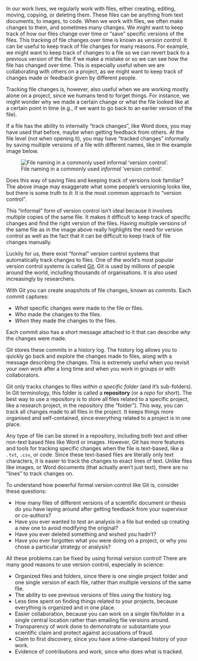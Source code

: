 In our work lives, we regularly work with files, either creating,
editing, moving, copying, or deleting them. These files can be anything
from text documents, to images, to code. When we work with files, we
often make changes to them, and sometimes many changes. We might want to
keep track of how our files change over time or "save" specific versions
of the files. This tracking of file changes over time is known as
*version control*. It can be useful to keep track of file changes for
many reasons. For example, we might want to keep track of changes to a
file so we can revert back to a previous version of the file if we make
a mistake or so we can see how the file has changed over time. This is
especially useful when we are collaborating with others on a project, as
we might want to keep track of changes made or feedback given by
different people.

Tracking file changes is, however, also useful when we are working
mostly alone on a project, since we humans tend to forget things. For
instance, we might wonder why we made a certain change or what the file
looked like at a certain point in time (e.g., if we want to go back to
an earlier version of the file).

If a file has the ability to internally "track changes", like Word does,
you may have used that before, maybe when getting feedback from others.
At the file level (not when opening it), you may have "tracked changes"
informally by saving multiple versions of a file with different names,
like in the example image below.

![File naming in a commonly used *informal* 'version
control'.](/images/informal-version-control.jpg){#fig-informal-version-control
fig-alt="A screenshot of a file explorer showing multiple versions of different files."}

Does this way of saving files and keeping track of versions look
familiar? The above image may exaggerate what some people's versioning
looks like, but there is some truth to it: It is the most common
approach to "version control".

This "informal" form of version control isn't ideal because it involves
multiple copies of the same file. It makes it difficult to keep track of
specific changes and find the right version of the files. Having
multiple versions of the same file as in the image above really
highlights the need for version control as well as the fact that it can
be difficult to keep track of file changes manually.

Luckily for us, there exist "formal" version control systems that
automatically track changes to files. One of the world's most popular
version control systems is called
[Git](https://git-scm.com/book/en/v2/Getting-Started-What-is-Git%3F).
Git is used by millions of people around the world, including thousands
of organisations. It is also used increasingly by researchers.

With Git you can create snapshots of file changes, known as *commits*.
Each commit captures:

-   *What* specific changes were made to the file or files.
-   *Who* made the changes to the files.
-   *When* they made the changes to the files.

Each commit also has a short message attached to it that can describe
*why* the changes were made.

Git stores these commits in a history log. The history log allows you to
quickly go back and explore the changes made to files, along with a
message describing the changes. This is extremely useful when you
revisit your own work after a long time and when you work in groups or
with collaborators.

Git only tracks changes to files *within a specific folder* (and it's
sub-folders). In Git terminology, this folder is called a **repository**
(or a *repo* for short). The best way to use a repository is to store
all files related to a specific project, like a research project, in the
repository (the "folder"). This way, you can track all changes made to
all files in the project. It keeps things more organised and
self-contained, since everything related to a project is in one place.

Any type of file can be stored in a repository, including both text and
other non-text based files like Word or images. However, Git has more
features and tools for tracking specific changes when the file is
text-based, like a `.txt`, `.csv`, or code. Since these text-based files
are literally only text characters, it is easier to track the changes to
exact lines of text. Unlike files like images, or Word documents (that
actually aren't just text), there are no "lines" to track changes on.

To understand how powerful formal version control like Git is, consider
these questions:

-   How many files of different versions of a scientific document or
    thesis do you have laying around after getting feedback from your
    supervisor or co-authors?
-   Have you ever wanted to test an analysis in a file but ended up
    creating a new one to avoid modifying the original?
-   Have you ever deleted something and wished you hadn't?
-   Have you ever forgotten what you were doing on a project, or why you
    chose a particular strategy or analysis?

All these problems can be fixed by using formal version control! There
are many good reasons to use version control, especially in science:

-   Organized files and folders, since there is one single project
    folder and one single version of each file, rather than multiple
    versions of the same file.
-   The ability to see previous versions of files using the history log.
-   Less time spent on finding things related to your projects, because
    everything is organized and in one place.
-   Easier collaboration, because you can work on a single file/folder
    in a single central location rather than emailing file versions
    around.
-   Transparency of work done to demonstrate or substantiate your
    scientific claim and protect against accusations of fraud.
-   Claim to first discovery, since you have a time-stamped history of
    your work.
-   Evidence of contributions and work, since who does what is tracked.
